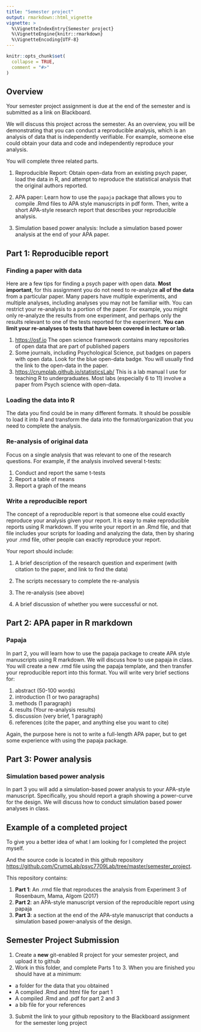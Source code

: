 ```yaml
---
title: "Semester project"
output: rmarkdown::html_vignette
vignette: >
  %\VignetteIndexEntry{Semester project}
  %\VignetteEngine{knitr::rmarkdown}
  %\VignetteEncoding{UTF-8}
---
```


```r
knitr::opts_chunk$set(
  collapse = TRUE,
  comment = "#>"
)
```

## Overview

Your semester project assignment is due at the end of the semester and is submitted as a link on Blackboard.

We will discuss this project across the semester. As an overview, you will be demonstrating that you can conduct a reproducible analysis, which is an analysis of data that is independently verifiable. For example, someone else could obtain your data and code and independently reproduce your analysis. 

You will complete three related parts.

1. Reproducible Report: Obtain open-data from an existing psych paper, load the data in R, and attempt to reproduce the statistical analysis that the original authors reported.

2. APA paper: Learn how to use the `papaja` package that allows you to compile .Rmd files to APA style manuscripts in pdf form. Then, write a short APA-style research report that describes your reproducible analysis.

3. Simulation based power analysis: Include a simulation based power analysis at the end of your APA paper.

## Part 1: Reproducible report

### Finding a paper with data

Here are a few tips for finding a psych paper with open data. **Most important**, for this assignment you do not need to re-analyze **all of the data** from a particular paper. Many papers have multiple experiments, and multiple analyses, including analyses you may not be familiar with. You can restrict your re-analysis to a portion of the paper. For example, you might only re-analyze the results from one experiment, and perhaps only the results relevant to one of the tests reported for the experiment. **You can limit your re-analyses to tests that have been covered in lecture or lab**. 

1. [https://osf.io](https://osf.io) The open science framework contains many repositories of open data that are part of published papers
2. Some journals, including Psychological Science, put badges on papers with open data. Look for the blue open-data badge. You will usually find the link to the open-data in the paper.
3. [https://crumplab.github.io/statisticsLab/](https://crumplab.github.io/statisticsLab/) This is a lab manual I use for teaching R to undergraduates. Most labs (especially 6 to 11) involve a paper from Psych science with open-data.

### Loading the data into R

The data you find could be in many different formats. It should be possible to load it into R and transform the data into the format/organization that you need to complete the analysis.

### Re-analysis of original data

Focus on a single analysis that was relevant to one of the research questions. For example, if the analysis involved several t-tests:

1. Conduct and report the same t-tests
2. Report a table of means
3. Report a graph of the means


### Write a reproducible report

The concept of a reproducible report is that someone else could exactly reproduce your analysis given your report. It is easy to make reproducible reports using R markdown. If you write your report in an .Rmd file, and that file includes your scripts for loading and analyzing the data, then by sharing your .rmd file, other people can exactly reproduce your report.

Your report should include:

1. A brief description of the research question and experiment (with citation to the paper, and link to find the data)

2. The scripts necessary to complete the re-analysis

3. The re-analysis (see above)

4. A brief discussion of whether you were successful or not.

## Part 2: APA paper in R markdown

### Papaja

In part 2, you will learn how to use the papaja package to create APA style manuscripts using R markdown. We will discuss how to use papaja in class. You will create a new .rmd file using the papaja template, and then transfer your reproducible report into this format. You will write very brief sections for:

1. abstract (50-100 words)
2. introduction (1 or two paragraphs)
3. methods (1 paragraph)
4. results (Your re-analysis results)
5. discussion (very brief, 1 paragraph)
6. references (cite the paper, and anything else you want to cite)

Again, the purpose here is not to write a full-length APA paper, but to get some experience with using the papaja package.

## Part 3: Power analysis

### Simulation based power analysis

In part 3 you will add a simulation-based power analysis to your APA-style manuscript. Specifically, you should report a graph showing a power-curve for the design. We will discuss how to conduct simulation based power analyses in class.

## Example of a completed project

To give you a better idea of what I am looking for I completed the project myself. 

And the source code is located in this github repository [https://github.com/CrumpLab/psyc7709Lab/tree/master/semester_project](https://github.com/CrumpLab/psyc7709Lab/tree/master/semester_project).

This repository contains:

1. **Part 1**: An .rmd file that reproduces the analysis from Experiment 3 of Rosenbaum, Mama, Algom (2017)
2. **Part 2**: an APA-style manuscript version of the reproducible report using papaja
3. **Part 3**: a section at the end of the APA-style manuscript that conducts a simulation based power-analysis of the design.

## Semester Project Submission

1. Create a **new** git-enabled R project for your semester project, and upload it to github
2. Work in this folder, and complete Parts 1 to 3. When you are finished you should have at a minimum:
  - a folder for the data that you obtained
  - A compiled .Rmd and html file for part 1
  - A compiled .Rmd and .pdf for part 2 and 3
  - a bib file for your references
3. Submit the link to your github repository to the Blackboard assignment for the semester long project
